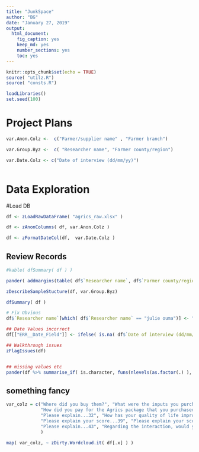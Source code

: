 ```yaml
---
title: "JunkSpace"
author: "BG"
date: "January 27, 2019"
output: 
  html_document: 
    fig_caption: yes
    keep_md: yes
    number_sections: yes
    toc: yes
---
```


```r
knitr::opts_chunk$set(echo = TRUE)
source( "utilz.R")
source( "consts.R")

loadLibraries()
set.seed(100)
```

# Project Plans

```r


var.Anon.Colz <-  c("Farmer/supplier name" , "Farmer branch")

var.Group.Byz <-  c( "Researcher name", "Farmer county/region")

var.Date.Colz <- c("Date of interview (dd/mm/yy)") 



```




# Data Exploration 

#Load DB 
```r
df <- zLoadRawDataFrame( "agrics_raw.xlsx" )

df <- zAnonColumns( df, var.Anon.Colz )

df <- zFormatDateCol(df,  var.Date.Colz )

```

## Review Records

```r
#kable( dfSummary( df ) )

pander( addmargins(table( df$`Researcher name`, df$`Farmer county/region`), margin = c(1,2) ) , caption = "Number of records by Researcher and Region")

zDescribeSampleStucture(df, var.Group.Byz)

dfSummary( df ) 
```


```r
# Fix Obvious  
df$`Researcher name`[which( df$`Researcher name` == "julie ouma")] <- "juliet ouma" 

## Date Values incorrect 
df[["ERR__Date_Field"]] <- ifelse( is.na( df$`Date of interview (dd/mm/yy)` ), 1, 0 )  

## Walkthrough issues 
zFlagIssues(df)


## missing values etc
pander(df %>% summarise_if( is.character, funs(nlevels(as.factor(.) ), nmiss=sum(is.na(.)))) , caption = "Qual Variables - Uniques and Missing Values")

```

## something fancy
```r

var_colz = c("Where did you buy them?", "What were the inputs you purchased?", "Which alternative?", "Why did you select Agrics?", 
             "How did you pay for the Agrics package that you purchased in the last 12 months? - Other - Text", 
             "Please explain...32", "How has your quality of life improved?", "How has your quality of life worsened?", 
             "Please explain your score...39", "Please explain your score...40", "Please explain your score...41",
             "Please explain...43", "Regarding the interaction, would you say the respondent was:"
             )

map( var_colz, ~ zDirty.Wordcloud.it( df[.x] ) )

```